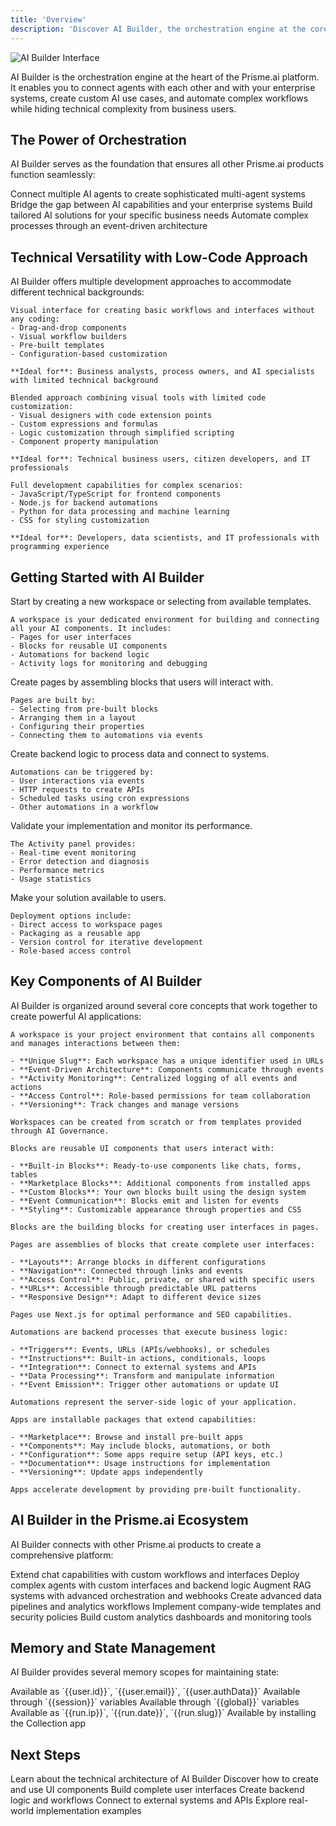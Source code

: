```yaml
---
title: 'Overview'
description: 'Discover AI Builder, the orchestration engine at the core of the Prisme.ai platform'
---
```


<Frame>
  <img src="/images/ai-builder.png" alt="AI Builder Interface" />
</Frame>

AI Builder is the orchestration engine at the heart of the Prisme.ai platform. It enables you to connect agents with each other and with your enterprise systems, create custom AI use cases, and automate complex workflows while hiding technical complexity from business users.

## The Power of Orchestration

AI Builder serves as the foundation that ensures all other Prisme.ai products function seamlessly:

<CardGroup cols={2}>
  <Card title="Agent Orchestration" icon="robot">
    Connect multiple AI agents to create sophisticated multi-agent systems
  </Card>
  <Card title="System Integration" icon="network-wired">
    Bridge the gap between AI capabilities and your enterprise systems
  </Card>
  <Card title="Custom Use Cases" icon="wand-magic-sparkles">
    Build tailored AI solutions for your specific business needs
  </Card>
  <Card title="Workflow Automation" icon="gears">
    Automate complex processes through an event-driven architecture
  </Card>
</CardGroup>

## Technical Versatility with Low-Code Approach

AI Builder offers multiple development approaches to accommodate different technical backgrounds:

<Tabs>
  <Tab title="No-Code">

    Visual interface for creating basic workflows and interfaces without any coding:
    - Drag-and-drop components
    - Visual workflow builders
    - Pre-built templates
    - Configuration-based customization
    
    **Ideal for**: Business analysts, process owners, and AI specialists with limited technical background
  </Tab>
  
  <Tab title="Low-Code">
    
    Blended approach combining visual tools with limited code customization:
    - Visual designers with code extension points
    - Custom expressions and formulas
    - Logic customization through simplified scripting
    - Component property manipulation
    
    **Ideal for**: Technical business users, citizen developers, and IT professionals
  </Tab>
  
  <Tab title="Code">
    
    Full development capabilities for complex scenarios:
    - JavaScript/TypeScript for frontend components
    - Node.js for backend automations
    - Python for data processing and machine learning
    - CSS for styling customization
    
    **Ideal for**: Developers, data scientists, and IT professionals with programming experience
  </Tab>
</Tabs>

## Getting Started with AI Builder

<Steps>
  <Step title="Create a Workspace">
    Start by creating a new workspace or selecting from available templates.
    
    A workspace is your dedicated environment for building and connecting all your AI components. It includes:
    - Pages for user interfaces
    - Blocks for reusable UI components
    - Automations for backend logic
    - Activity logs for monitoring and debugging
  </Step>
  
  <Step title="Design User Interfaces">
    Create pages by assembling blocks that users will interact with.
    
    Pages are built by:
    - Selecting from pre-built blocks
    - Arranging them in a layout
    - Configuring their properties
    - Connecting them to automations via events
  </Step>
  
  <Step title="Build Automations">
    Create backend logic to process data and connect to systems.
    
    Automations can be triggered by:
    - User interactions via events
    - HTTP requests to create APIs
    - Scheduled tasks using cron expressions
    - Other automations in a workflow
  </Step>
  
  <Step title="Test and Monitor">
    Validate your implementation and monitor its performance.
    
    The Activity panel provides:
    - Real-time event monitoring
    - Error detection and diagnosis
    - Performance metrics
    - Usage statistics
  </Step>
  
  <Step title="Deploy and Share">
    Make your solution available to users.
    
    Deployment options include:
    - Direct access to workspace pages
    - Packaging as a reusable app
    - Version control for iterative development
    - Role-based access control
  </Step>
</Steps>

## Key Components of AI Builder

AI Builder is organized around several core concepts that work together to create powerful AI applications:

<AccordionGroup>
  <Accordion title="Workspaces">
    
    A workspace is your project environment that contains all components and manages interactions between them:
    
    - **Unique Slug**: Each workspace has a unique identifier used in URLs
    - **Event-Driven Architecture**: Components communicate through events
    - **Activity Monitoring**: Centralized logging of all events and actions
    - **Access Control**: Role-based permissions for team collaboration
    - **Versioning**: Track changes and manage versions
    
    Workspaces can be created from scratch or from templates provided through AI Governance.
  </Accordion>
  
  <Accordion title="Blocks">
    
    Blocks are reusable UI components that users interact with:
    
    - **Built-in Blocks**: Ready-to-use components like chats, forms, tables
    - **Marketplace Blocks**: Additional components from installed apps
    - **Custom Blocks**: Your own blocks built using the design system
    - **Event Communication**: Blocks emit and listen for events
    - **Styling**: Customizable appearance through properties and CSS
    
    Blocks are the building blocks for creating user interfaces in pages.
  </Accordion>
  
  <Accordion title="Pages">
    
    Pages are assemblies of blocks that create complete user interfaces:
    
    - **Layouts**: Arrange blocks in different configurations
    - **Navigation**: Connected through links and events
    - **Access Control**: Public, private, or shared with specific users
    - **URLs**: Accessible through predictable URL patterns
    - **Responsive Design**: Adapt to different device sizes
    
    Pages use Next.js for optimal performance and SEO capabilities.
  </Accordion>
  
  <Accordion title="Automations">
    
    Automations are backend processes that execute business logic:
    
    - **Triggers**: Events, URLs (APIs/webhooks), or schedules
    - **Instructions**: Built-in actions, conditionals, loops
    - **Integration**: Connect to external systems and APIs
    - **Data Processing**: Transform and manipulate information
    - **Event Emission**: Trigger other automations or update UI
    
    Automations represent the server-side logic of your application.
  </Accordion>
  
  <Accordion title="Apps">
    
    Apps are installable packages that extend capabilities:
    
    - **Marketplace**: Browse and install pre-built apps
    - **Components**: May include blocks, automations, or both
    - **Configuration**: Some apps require setup (API keys, etc.)
    - **Documentation**: Usage instructions for implementation
    - **Versioning**: Update apps independently
    
    Apps accelerate development by providing pre-built functionality.
  </Accordion>
</AccordionGroup>

## AI Builder in the Prisme.ai Ecosystem

AI Builder connects with other Prisme.ai products to create a comprehensive platform:

<CardGroup cols={3}>
  <Card title="AI SecureChat" icon="comment-dots">
    Extend chat capabilities with custom workflows and interfaces
  </Card>
  <Card title="AI Store" icon="store">
    Deploy complex agents with custom interfaces and backend logic
  </Card>
  <Card title="AI Knowledge" icon="database">
    Augment RAG systems with advanced orchestration and webhooks
  </Card>
  <Card title="AI Collection" icon="table">
    Create advanced data pipelines and analytics workflows
  </Card>
  <Card title="AI Governance" icon="shield-halved">
    Implement company-wide templates and security policies
  </Card>
  <Card title="AI Insights" icon="chart-line">
    Build custom analytics dashboards and monitoring tools
  </Card>
</CardGroup>

## Memory and State Management

AI Builder provides several memory scopes for maintaining state:

<Properties>
  <Property name="User Memory" value="Persistent data tied to the authenticated user">
    Available as `{{user.id}}`, `{{user.email}}`, `{{user.authData}}`
  </Property>
  <Property name="Session Memory" value="Data preserved during the current user session">
    Available through `{{session}}` variables
  </Property>
  <Property name="Global Memory" value="Workspace-level variables accessible across all users">
    Available through `{{global}}` variables
  </Property>
  <Property name="Run Memory" value="Execution context for the current automation">
    Available as `{{run.ip}}`, `{{run.date}}`, `{{run.slug}}`
  </Property>
  <Property name="Extended Storage" value="For larger datasets and complex querying">
    Available by installing the Collection app
  </Property>
</Properties>

## Next Steps

<CardGroup cols={2}>
  <Card
    title="Framework Architecture"
    icon="diagram-project"
    href="/products/ai-builder/framework-architecture"
  >
    Learn about the technical architecture of AI Builder
  </Card>
  <Card
    title="Blocks"
    icon="puzzle-piece"
    href="/products/ai-builder/blocks"
  >
    Discover how to create and use UI components
  </Card>
  <Card
    title="Pages"
    icon="file-code"
    href="/products/ai-builder/pages"
  >
    Build complete user interfaces
  </Card>
  <Card
    title="Automations"
    icon="gears"
    href="/products/ai-builder/automations"
  >
    Create backend logic and workflows
  </Card>
  <Card
    title="Integrations"
    icon="plug"
    href="/products/ai-builder/integrations"
  >
    Connect to external systems and APIs
  </Card>
  <Card
    title="Use Cases"
    icon="lightbulb"
    href="/products/ai-builder/use-cases"
  >
    Explore real-world implementation examples
  </Card>
</CardGroup>